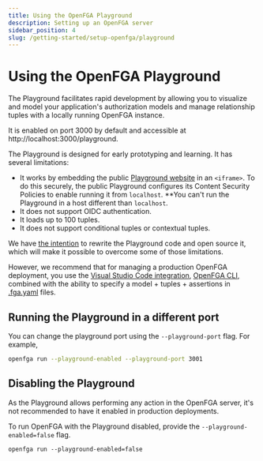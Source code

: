 ```yaml
---
title: Using the OpenFGA Playground 
description: Setting up an OpenFGA server
sidebar_position: 4
slug: /getting-started/setup-openfga/playground
---
```

# Using the OpenFGA Playground 

The Playground facilitates rapid development by allowing you to visualize and model your application's authorization models and manage relationship tuples with a locally running OpenFGA instance.

It is enabled on port 3000 by default and accessible at http://localhost:3000/playground. 

The Playground is designed for early prototyping and learning. It has several limitations:

- It works by embedding the public [Playground website](https://play.fga.dev) in an `<iframe>`. To do this securely, the public Playground configures its Content Security Policies to enable running it from `localhost`. **You can't run the Playground in a host different than `localhost`.
- It does not support OIDC authentication. 
- It loads up to 100 tuples.
- It does not support conditional tuples or contextual tuples.

We have [the intention](https://github.com/openfga/roadmap/issues/7) to rewrite the Playground code and open source it, which will make it possible to overcome some of those limitations. 

However, we recommend that for managing a production OpenFGA deployment, you use the [Visual Studio Code integration](https://github.com/openfga/vscode-ext), [OpenFGA CLI](https://github.com/openfga/cli), combined with the ability to specify a model + tuples + assertions in [.fga.yaml](https://github.com/openfga/cli#run-tests-on-an-authorization-model) files.

## Running the Playground in a different port

You can change the playground port using the `--playground-port` flag. For example,

```sh
openfga run --playground-enabled --playground-port 3001
```

## Disabling the Playground

As the Playground allows performing any action in the OpenFGA server, it's not recommended to have it enabled in production deployments.

To run OpenFGA with the Playground disabled, provide the `--playground-enabled=false` flag.

```shell
openfga run --playground-enabled=false
```
